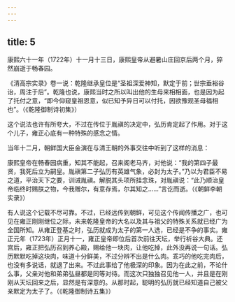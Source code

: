```yaml
---
---
---
```

title: 5
---



康熙六十一年（1722年）十一月十三日，康熙皇帝从避暑山庄回京后两个月，猝然崩逝于畅春园。

《清高宗实录》卷一说：乾隆继承皇位是“圣祖深爱神知，默定于前；世宗垂裕谷诒，周注于后”。乾隆也说，康熙当时之所以叫出他的生母来相相面，也是因为起了托付之意，“即今仰窥皇祖恩意，似已知予异日可以付托，因欲豫观圣母福相也”。（《乾隆御制诗初集》）

这个说法也许有所夸大，不过在传位于胤禛的决定中，弘历肯定起了作用。对于这个儿子，雍正心底有一种特殊的感念之情。

当年十二月，朝鲜国大臣金演在与清王朝的外事交往中听到了这样的消息：

康熙皇帝在畅春园病重，知其不能起，召来阁老马齐，对他说：“我的第四子最贤，我死后立为嗣皇。胤禛第二子弘历有英雄气象，必封为太子。”乃以为君臣不易之道，平治天下之要，训诫胤禛。解脱其头项所挂念珠，对胤禛说：“此乃顺治皇帝临终时赐朕之物，今我赠尔，有意存焉，尔其知之……”言讫而逝。（《朝鲜李朝实录》）

有人说这个记载不尽可靠。不过，已经远传到朝鲜，可见这个传闻传播之广，也可见在雍正刚刚继位之际，未来乾隆皇帝的大名以及其与祖父的特殊关系就已经广为全国所知。从雍正登基之时，弘历就成为太子的第一人选，已经是不争的事实。雍正元年（1723年）正月十一，雍正皇帝即位后首次前往天坛，举行祈谷大典。还宫后，雍正把弘历召到养心殿，赐给他一块肉，让他吃掉，此外没再说一句话。弘历默默吃掉这块肉，味道十分鲜美，不过分辨不出是什么肉。乖巧的他吃完肉后，也没有多说话，就退了出来。不过此事给了他极深的印象。因为在此之前，不论什么事，父亲对他和弟弟弘昼都是同等对待。而这次只独独召见他一人，并且是在刚刚从天坛回来之后，显然是有深意的。从那时起，聪明的弘历就已经知道自己被父亲默定为太子了。（《乾隆御制诗五集》）